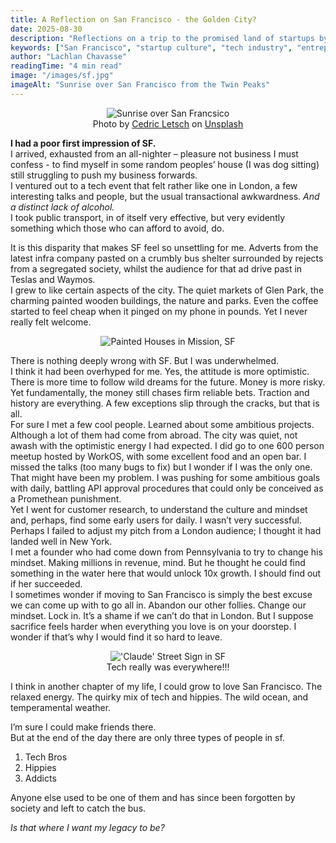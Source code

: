 ```yaml
---
title: A Reflection on San Francisco - the Golden City?
date: 2025-08-30
description: "Reflections on a trip to the promised land of startups by a struggling british founder."
keywords: ["San Francisco", "startup culture", "tech industry", "entrepreneurship", "Silicon Valley", "founder experience", "tech events", "startup ecosystem", "business travel", "London vs San Francisco", "startup mindset", "tech meetups"]
author: "Lachlan Chavasse"
readingTime: "4 min read"
image: "/images/sf.jpg"
imageAlt: "Sunrise over San Francisco from the Twin Peaks"
---
```


<div align="center">
    <figure>
        <img src="/images/sf.jpg" alt="Sunrise over San Francsico" />
        <figcaption>Photo by <a href="https://unsplash.com/@cedricletsch?utm_content=creditCopyText&utm_medium=referral&utm_source=unsplash">Cedric Letsch</a> on <a href="https://unsplash.com/photos/a-view-of-a-city-from-a-hill-above-the-clouds-X7GnLpLdl0M?utm_content=creditCopyText&utm_medium=referral&utm_source=unsplash">Unsplash</a></figcaption>
    </figure>
</div>

**I had a poor first impression of SF.**
<br />
I arrived, exhausted from an all-nighter – pleasure not business I must confess - to find myself in some random peoples’ house (I was dog sitting) still struggling to push my business forwards.
<br />
I ventured out to a tech event that felt rather like one in London, a few interesting talks and people, but the usual transactional awkwardness. *And a distinct lack of alcohol.*
<br />
I took public transport, in of itself very effective, but very evidently something which those who can afford to avoid, do.

It is this disparity that makes SF feel so unsettling for me. Adverts from the latest infra company pasted on a crumbly bus shelter surrounded by rejects from a segregated society, whilst the audience for that ad drive past in Teslas and Waymos.
<br />
I grew to like certain aspects of the city. The quiet markets of Glen Park, the charming painted wooden buildings, the nature and parks. Even the coffee started to feel cheap when it pinged on my phone in pounds. Yet I never really felt welcome.

<div align="center">
    <figure>
        <img src="/images/sf-mission-street.jpeg" alt="Painted Houses in Mission, SF" />
    </figure>
</div>

There is nothing deeply wrong with SF. But I was underwhelmed.
<br />
I think it had been overhyped for me. Yes, the attitude is more optimistic. There is more time to follow wild dreams for the future. Money is more risky. Yet fundamentally, the money still chases firm reliable bets. Traction and history are everything. A few exceptions slip through the cracks, but that is all.
<br />
For sure I met a few cool people. Learned about some ambitious projects. Although a lot of them had come from abroad. The city was quiet, not awash with the optimistic energy I had expected. I did go to one 600 person meetup hosted by WorkOS, with some excellent food and an open bar. I missed the talks (too many bugs to fix) but I wonder if I was the only one.
<br />
That might have been my problem. I was pushing for some ambitious goals with daily, battling API approval procedures that could only be conceived as a Promethean punishment.
<br />
Yet I went for customer research, to understand the culture and mindset and, perhaps, find some early users for daily. I wasn’t very successful. Perhaps I failed to adjust my pitch from a London audience; I thought it had landed well in New York.
<br />
I met a founder who had come down from Pennsylvania to try to change his mindset. Making millions in revenue, mind. But he thought he could find something in the water here that would unlock 10x growth. I should find out if her succeeded.
<br />
I sometimes wonder if moving to San Francisco is simply the best excuse we can come up with to go all in. Abandon our other follies. Change our mindset. Lock in. It’s a shame if we can’t do that in London. But I suppose sacrifice feels harder when everything you love is on your doorstep. I wonder if that’s why I would find it so hard to leave.

<div align="center">
    <figure>
        <img src="/images/claude-sign.jpeg" alt="'Claude' Street Sign in SF" />
        <figcaption>Tech really was everywhere!!!</figcaption>
    </figure>
</div>

I think in another chapter of my life, I could grow to love San Francisco. The relaxed energy. The quirky mix of tech and hippies. The wild ocean, and temperamental weather.

I’m sure I could make friends there.
<br />
But at the end of the day there are only three types of people in sf.
1.	Tech Bros
2.	Hippies
3.	Addicts

Anyone else used to be one of them and has since been forgotten by society and left to catch the bus.

*Is that where I want my legacy to be?*
